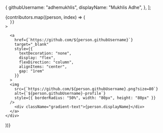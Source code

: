
<Meta title="Information/Kontributor" />

<style>
  {`

  @keyframes gradientText {
    0% {
      background-position: 50% 0%;
    }
    100% {
      background-position: -50% 0%;
    }
  }

  .gradient-text {
    background: linear-gradient(90deg, rgba(215,187,245,1) 0%, rgba(160,118,249,1) 20%, rgba(101,40,247,1) 40%, rgba(101,40,247,1) 60%, rgba(139,90,248,1) 80%, rgba(215,187,245,1) 100%);
    background-size: 500% 100%;
    color: transparent;
    -webkit-background-clip: text;
    background-clip: text;
    animation: gradientText 4s linear infinite;
    font-weight: 600;
    font-size: 1.4rem;
  }

`}
</style>

  {
    githubUsername: "adhemukhlis",
    displayName: "Mukhlis Adhe",
  },
];

<div style={{ display: "flex", flexWrap: "wrap", gap: "1rem" }}>
  {contributors.map((person, index) => (
    <div
      key={index}
      style={{
        width: "12rem",
        backgroundColor: "#F0F0F0",
        padding: "1rem",
        borderRadius: "1rem",

      }}
    >

      <a
        href={`https://github.com/${person.githubUsername}`}
        target="_blank"
        style={{
          textDecoration: "none",
          display: "flex",
          flexDirection: "column",
          alignItems: "center",
          gap: "1rem"
        }}
      >
      <img
        src={`https://github.com/${person.githubUsername}.png?size=80`}
        alt={`${person.githubUsername}-profile`}
        style={{ borderRadius: "50%", width: "80px", height: "80px" }}
      />
        <div className="gradient-text">{person.displayName}</div>
      </a>
    </div>

))}

</div>